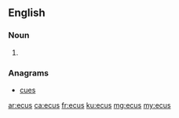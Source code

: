 ==English==

===Noun===
{{head|en|noun plural form}}

# {{plural of|ecu|lang=en}}

===Anagrams===
* [[cues#English|cues]]

[[ar:ecus]]
[[ca:ecus]]
[[fr:ecus]]
[[ku:ecus]]
[[mg:ecus]]
[[my:ecus]]